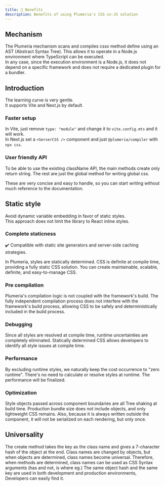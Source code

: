 ```yaml
---
title: 📘 Benefits
description: Benefits of using Plumeria's CSS-in-JS solution
---
```


## Mechanism

The Plumeria mechanism scans and compiles cssx method define using an AST (Abstract Syntax Tree).
This allows it to operate in a Node.js environment where TypeScript can be executed.  
In any case, since the execution environment is a Node.js, it does not depend on a specific framework and does not require a dedicated plugin for a bundler.

## Introduction

The learning curve is very gentle.  
It supports Vite and Next.js by default.

### Faster setup

In Vite, just remove `type: "module"` and change it to `vite.config.mts` and it will work.  
In Next.js set a `<ServerCSS />` component and just `@plumeria/compiler` with `npx css`.

### User friendly API

To be able to use the existing className API, the main methods create only return string.
The rest are just the global method for writing global css.

These are very concise and easy to handle, so you can start writing without much reference to the documentation.

## Static style

Avoid dynamic variable embedding in favor of static styles.  
This approach does not limit the library to React inline styles.

### Complete staticness

✔️ Compatible with static site generators and server-side caching strategies.

In Plumeria, styles are statically determined.
CSS is definite at compile time, providing a fully static CSS solution.
You can create maintainable, scalable, definite, and easy-to-manage CSS.

### Pre compilation

Plumeria's compilation logic is not coupled with the framework's build.
The fully independent compilation process does not interfere with the framework's build process, allowing CSS to be safely and deterministically
included in the build process.

### Debugging

Since all styles are resolved at compile time, runtime uncertainties are completely eliminated.
Statically determined CSS allows developers to identify all style issues at compile time.

### Performance

By excluding runtime styles, we naturally keep the cost occurrence to "zero runtime".
There's no need to calculate or resolve styles at runtime. The performance will be finalized.

### Optimization

Style objects passed across component boundaries are all Tree shaking at build time.
Production bundle size does not include objects, and only lightweight CSS remains.
Also, because it is always written outside the component, it will not be serialized on each rendering, but only once.

## Universality

The create method takes the key as the class name and gives a 7-character hash of the object at the end.
Class names are changed by objects, but when objects are determined, class names become universal.
Therefore, when methods are determined, class names can be used as CSS Syntax arguments (has and not, is where eg.)
The same object hash and the same key are used in both development and production environments,
Developers can easily find it.
